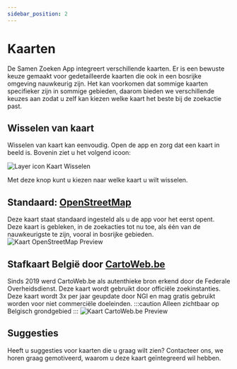 ```yaml
---
sidebar_position: 2
---
```


# Kaarten

De Samen Zoeken App integreert verschillende kaarten. Er is een bewuste keuze gemaakt voor gedetailleerde kaarten die ook in een bosrijke omgeving nauwkeurig zijn. 
Het kan voorkomen dat sommige kaarten specifieker zijn in sommige gebieden, daarom bieden we verschillende keuzes aan zodat u zelf kan kiezen welke kaart het beste bij de zoekactie past.

## Wisselen van kaart
Wisselen van kaart kan eenvoudig. Open de app en zorg dat een kaart in beeld is. 
Bovenin ziet u het volgend icoon: 

![Layer icon Kaart Wisselen](./img/layer-icon.png)

Met deze knop kunt u kiezen naar welke kaart u wilt wisselen.

## Standaard: [OpenStreetMap](https://www.openstreetmap.org/)
Deze kaart staat standaard ingesteld als u de app voor het eerst opent. 
Deze kaart is gebleken, in de zoekacties tot nu toe, als één van de nauwkeurigste te zijn, vooral in bosrijke gebieden. 
![Kaart OpenStreetMap Preview](./img/preview-openstreetmap.png)

## Stafkaart **België**  door [CartoWeb.be](http://www.cartoweb.be)
Sinds 2019 werd CartoWeb.be als autenthieke bron erkend door de Federale Overheidsdienst. 
Deze kaart wordt gebruikt door officiële zoekinstanties. 
Deze kaart wordt 3x per jaar geupdate door NGI en mag gratis gebruikt worden voor niet commerciële doeleinden.
:::caution
Alleen zichtbaar op Belgisch grondgebied
:::
![Kaart CartoWeb.be Preview](./img/preview-cartoweb.png)

## Suggesties

Heeft u suggesties voor kaarten die u graag wilt zien? Contacteer ons, we horen graag gemotiveerd, waarom u deze kaart geïntegreerd wil hebben. 
